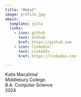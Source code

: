 ```yaml
---
title: "About"
image: profile.jpg
about:
  template: jolla
  links:
    - icon: github
      text: Github
      href: https://github.com
    - icon: linkedin
      text: LinkedIn
      href: https://linkedin.com

---
```


Katie Macalintal  
Middlebury College  
B.A. Computer Science  
2024  
